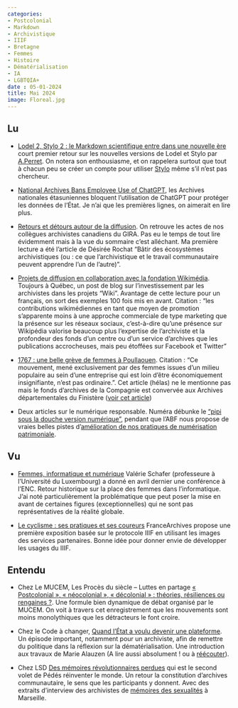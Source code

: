 ```yaml
---
categories:
- Postcolonial 
- Markdown
- Archivistique 
- IIIF 
- Bretagne 
- Femmes 
- Histoire 
- Dématérialisation 
- IA 
- LGBTQIA+
date : 05-01-2024
title: Mai 2024
image: Floreal.jpg
---
```


## Lu

* [Lodel 2, Stylo 2 : le Markdown scientifique entre dans une nouvelle ère](https://www.arthurperret.fr/blog/2024-04-30-le-markdown-scientifique-entre-dans-une-nouvelle-ere.html) court premier retour sur les nouvelles versions de Lodel et Stylo par [A.Perret](https://social.sciences.re/@arthurperret). On notera son enthousiasme, et on rappelera surtout que tout à chacun peu se créer un compte pour utiliser [Stylo](https://stylo.huma-num.fr/) même s'il n'est pas chercheur.

* [National Archives Bans Employee Use of ChatGPT](https://www.404media.co/national-archives-bans-employee-use-of-chatgpt/), les Archives nationales étasuniennes bloquent l'utilisation de ChatGPT pour protéger les données de l'État. Je n'ai que les premières lignes, on aimerait en lire plus.

* [Retours et détours autour de la diffusion](https://papyrus.bib.umontreal.ca/xmlui/bitstream/handle/1866/33005/winand_annaelle_et_al_2024_retours_detours_autour_diffusion_actes_9e_symposium_gira.pdf). On retrouve les actes de nos collègues archivistes canadiens du GIRA. Pas eu le temps de tout lire évidemment mais à la vue du sommaire c'est alléchant. Ma première lecture a été l'article de Désirée Rochat "Bâtir des écosystèmes archivistiques (ou : ce que l’archivistique et le travail communautaire peuvent apprendre l’un de l’autre)".

* [Projets de diffusion en collaboration avec la fondation Wikimédia](https://archivistesqc.wordpress.com/2024/04/29/wikimedia/). Toujours à Québec, un post de blog sur l'investissement par les archivistes dans les projets "Wiki". Avantage de cette lecture pour un français, on sort des exemples 100 fois mis en avant. Citation : "les contributions wikimédiennes en tant que moyen de promotion s’apparente moins à une approche commerciale de type marketing que la présence sur les réseaux sociaux, c’est-à-dire qu’une présence sur Wikipédia valorise beaucoup plus l’expertise de l’archiviste et la profondeur des fonds d’un centre ou d’un service d’archives que les publications accrocheuses, mais peu étoffées sur Facebook et Twitter"

* [1767 : une belle grève de femmes à Poullaouen](https://www.revue-ballast.fr/1767-une-belle-greve-de-femmes-a-poullaouen/). Citation : "Ce mouvement, mené exclusivement par des femmes issues d’un milieu populaire au sein d’une entreprise qui est loin d’être économiquement insignifiante, n’est pas ordinaire. ". Cet article (hélas) ne le mentionne pas mais le fonds d'archives de la Compagnie est convervée aux Archives départementales du Finistère ([voir cet article](https://hal.science/hal-04282378/document))

* Deux articles sur le numérique responsable. Numéra débunke le ["pipi sous la douche version numérique"](https://www.numerama.com/sciences/1744238-le-principal-geste-des-francais-pour-reduire-limpact-du-numerique-ne-sert-vraiment-a-rien.html), pendant que l'ABF nous propose de vraies belles pistes d'[amélioration de nos pratiques de numérisation patrimoniale](https://bib.vertes.abf.asso.fr/quelles-perspectives-pour-des-politiques-de-numerisation-patrimoniale-ecoresponsables/).


## Vu

* [Femmes, informatique et numérique](https://www.youtube.com/watch?v=LTha0QoUZbE&ab_channel=%C3%89colenationaledeschartes-PSL) Valérie Schafer (professeure à l’Université du Luxembourg) a donné en avril dernier une conférence à l'ENC. Retour historique sur la place des femmes dans l'informatique. J'ai noté particulièrement la problématique que peut poser la mise en avant de certaines figures (exceptionnelles) qui ne sont pas représentatives de la réalité globale.

* [Le cyclisme : ses pratiques et ses coureurs](https://francearchives.gouv.fr/fr/article/886507178) FranceArchives propose une première exposition basée sur le protocole IIIF en utilisant les images des services partenaires. Bonne idée pour donner envie de développer les usages du IIIF.


## Entendu

* Chez Le MUCEM, Les Procès du siècle – Luttes en partage [« Postcolonial », « néocolonial », « décolonial » : théories, résiliences ou rengaines ?](https://www.mucem.org/programme/postcolonial-neocolonial-decolonial-theories-resiliences-ou-rengaines). Une formule bien dynamique de débat organisé par le MUCEM. On voit à travers cet enregistrement que les mouvements sont moins monolythiques que les détracteurs le font croire. 

* Chez le Code à changer, [Quand l'État a voulu devenir une plateforme](https://www.radiofrance.fr/franceinter/podcasts/le-code-a-change/le-code-a-change-9-3818194). Un épisode important, notamment pour un archiviste, afin de remettre du politique dans la réflexion sur la dématérialisation. Une introduction aux travaux de Marie Alauzen (A lire aussi absolument ! ou à [réécouter](https://hackmd.io/@macgraveur80/mars2024#Entendu)).

* Chez LSD [Des mémoires révolutionnaires perdues](https://www.radiofrance.fr/franceculture/podcasts/lsd-la-serie-documentaire/des-memoires-revolutionnaires-perdues-6619879) qui est le second volet de Pédés réinventer le monde. Un retour la constitution d'archives communautaire, le sens que les participants y donnent. Avec des extraits d'interview des archivistes de [mémoires des sexualités](https://www.memoire-sexualites.org/) à Marseille.